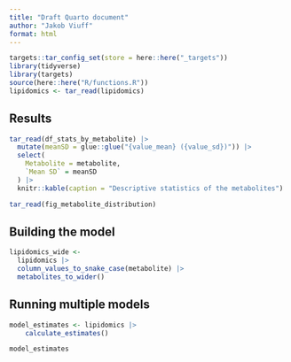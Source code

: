 ```yaml
---
title: "Draft Quarto document"
author: "Jakob Viuff"
format: html
---
```


```r
targets::tar_config_set(store = here::here("_targets"))
library(tidyverse)
library(targets)
source(here::here("R/functions.R"))
lipidomics <- tar_read(lipidomics)
```

## Results

```r
tar_read(df_stats_by_metabolite) |>
  mutate(meanSD = glue::glue("{value_mean} ({value_sd})")) |>
  select(
    Metabolite = metabolite,
    `Mean SD` = meanSD
  ) |>
  knitr::kable(caption = "Descriptive statistics of the metabolites")
```

```r
tar_read(fig_metabolite_distribution)
```

## Building the model

```r
lipidomics_wide <-
  lipidomics |>
  column_values_to_snake_case(metabolite) |>
  metabolites_to_wider()
```

## Running multiple models

```r
model_estimates <- lipidomics |> 
    calculate_estimates()

model_estimates
```
